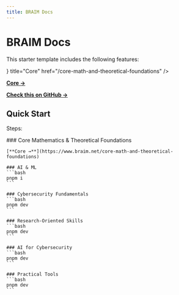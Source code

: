 ```yaml
---
title: BRAIM Docs
---
```



# BRAIM Docs

This starter template includes the following features:

<Cards>
    <Cards.Card
        icon={<img src="/images/general/icon.svg" alt="Logo" width={28} height={28}/>}
        title="Core"
        href="/core-math-and-theoretical-foundations"
    />
    <Cards.Card
        icon=""
        title="Search with Pagefind"
        href="https://www.braim.net/core-math-and-theoretical-foundations"
    />
</Cards>

[**Core →**](https://www.braim.net/core-math-and-theoretical-foundations)

[**Check this on GitHub →**](https://github.com/braim/braim-net-web/)

## Quick Start

Steps:

<Steps>
    ### Core Mathematics & Theoretical Foundations

    [**Core →**](https://www.braim.net/core-math-and-theoretical-foundations)

    ### AI & ML
    ```bash
    pnpm i
    ```

    ### Cybersecurity Fundamentals
    ```bash
    pnpm dev
    ```

    ### Research-Oriented Skills
    ```bash
    pnpm dev
    ```

    ### AI for Cybersecurity
    ```bash
    pnpm dev
    ```

    ### Practical Tools
    ```bash
    pnpm dev
    ```
</Steps>
